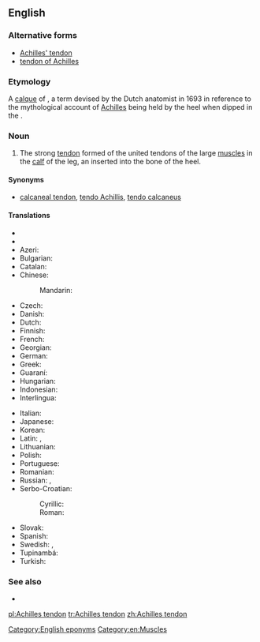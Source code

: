 ==English==

===Alternative forms===
* [[Achilles' tendon]]
* [[tendon of Achilles]]

===Etymology===
A [[calque]] of {{etyl|NL.}} {{term|Achillis tendo|lang=la}}, a term devised by the Dutch anatomist {{w|Philip Verheyden}} in 1693 in reference to the mythological account of [[Achilles]] being held by the heel when dipped in the {{w|Styx|River Styx}}.

===Noun===
{{en-noun|sg=[[Achilles]] [[tendon]]}}

# {{anatomy}} The strong [[tendon]] formed of the united tendons of the large [[muscle]]s in the [[calf]] of the leg, an inserted into the bone of the heel.

====Synonyms====
* {{sense|anatomy}} [[calcaneal tendon]], [[tendo Achillis]], [[tendo calcaneus]]

====Translations====
{{trans-top|strong tendon in the calf of the leg}}
* {{trreq|sq}}
* {{trreq|hy}}
* Azeri: {{t-|az|Axilles vətəri}}
* Bulgarian: {{t-|bg|ахилесово сухожилие|n|tr=axilesovo suxožilie}}
* Catalan: {{t-|ca|tendó d'Aquil·les}}
* Chinese:
*: Mandarin: {{t|cmn|跟腱|tr=gēnjiàn|sc=Hani}}
* Czech: {{t-|cs|Achillova šlacha|f}}
* Danish: {{t-|da|akillessene|c}}
* Dutch: {{t-|nl|achillespees|f}}
* Finnish: {{t-|fi|akillesjänne}}
* French: {{t+|fr|tendon d’Achille|m}}
* Georgian: {{t-|ka|აქილევსის მყესი|tr=ak'ilevsis mqesi|sc=Geor}}
* German: {{t+|de|Achillessehne|f}}
* Greek: {{t+|el|αχίλλειος τένοντας|m|tr=achílleios ténontas|sc=Grek}}
* Guaraní: {{t-|gn|pytasã}}
* Hungarian: {{t-|hu|Achilles-ín}}
* Indonesian: {{t-|id|tendon achilles}}
* Interlingua: {{t-|ia|tendon de Achilles}}
{{trans-mid}}
* Italian: {{t+|it|tendine di Achille|m}}
* Japanese: {{t-|ja|アキレス腱|tr=[[あきれすけん]], akiresu-ken}}
* Korean: {{t+|ko|아킬레스건|tr=akilleseugeon}}
* Latin: {{t-|la|tendo calcaneus|m}}, {{t-|la|tendo Achillis|m}}
* Lithuanian: {{t-|lt|kulninė sausgyslė|f}}
* Polish: {{t-|pl|ścięgno Achillesa|n}}
* Portuguese: {{t-|pt|tendão de Aquiles|m}}
* Romanian: {{t-|ro|tendonul lui Ahile|n}}
* Russian: {{t-|ru|ахиллово сухожилие|tr=axíllovo suxožílije|n}}, {{t-|ru|пяточное сухожилие|n|sc=Cyrl}}
* Serbo-Croatian:
*: Cyrillic: {{t-|sh|Ахилова тетива|f|sc=Cyrl}}
*: Roman: {{t-|sh|Ahilova tetiva|f}}
* Slovak: {{t-|sk|Achillova šľacha|f}}
* Spanish: {{t-|es|tendón aquíleo|m}}
* Swedish: {{t+|sv|hälsena|c}}, {{t+|sv|akillessena}}
* Tupinambá: {{tø|tpn|pytasama}}
* Turkish: {{t-|tr|Aşil tendonu}}
{{trans-bottom}}

===See also===
* {{pedia}}

[[Category:English eponyms]]
[[Category:en:Muscles]]

[[pl:Achilles tendon]]
[[tr:Achilles tendon]]
[[zh:Achilles tendon]]